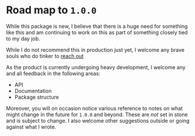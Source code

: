 # Road map to `1.0.0`

While this package is new, I believe that there is a huge need for something like this and am continuing to work on this as part of something closely tied to my day job.

While I do not recommend this in production just yet, I welcome any brave souls who do tinker to [reach out](https://github.com/ElasticBottle/bridge-adapter-sdk/issues)

As the product is currently undergoing heavy development, I welcome any and all feedback in the following areas:

- API
- Documentation
- Package structure

Moreover, you will on occasion notice various reference to notes on what might change in the future for `1.0.0` and beyond. These are _not_ set in stone and is subject to change. I also welcome other suggestions outside or going against what I wrote.
